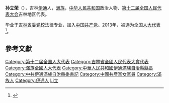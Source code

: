 '''孙立荣'''（{{bd|1963年||}}），吉林[[伊通|伊通]]人，[[满族|满族]]，[[中华人民共和国|中华人民共和国]]政治人物、[[第十二届全国人民代表大会|第十二届全国人民代表大会]]吉林地区代表。

毕业于[[吉林省委党校|吉林省委党校]]法律专业，加入[[中国共产党|中国共产党]]。2013年，被选为[[全国人大代表|全国人大代表]]<ref>{{cite news|title=全国人大代表信息-孙立荣|url= http://210.82.31.1:8084/delegate/viewDelegate.action?dbid=120479|accessdate=2013-03-28|newspaper=全国人大网}}{{Dead link|date=2019年12月 |bot=InternetArchiveBot |fix-attempted=yes }}</ref>。

==參考文獻==
{{reflist}}
{{中国政治人物小作品}}

{{DEFAULTSORT:Sun孫}}
[[Category:第十二届全国人大代表|Category:第十二届全国人大代表]]
[[Category:吉林省全國人民代表大會代表|Category:吉林省全國人民代表大會代表]]
[[Category:滿族全國人大代表|Category:滿族全國人大代表]]
[[Category:中華人民共和國伊通滿族自治縣縣長|Category:中華人民共和國伊通滿族自治縣縣長]]
[[Category:中共伊通滿族自治縣委書記|Category:中共伊通滿族自治縣委書記]]
[[Category:中國共產黨女黨員|Category:中國共產黨女黨員]]
[[Category:滿族人|Category:滿族人]]
[[Category:伊通人|Category:伊通人]]
[[Category:孫姓|Li立]]